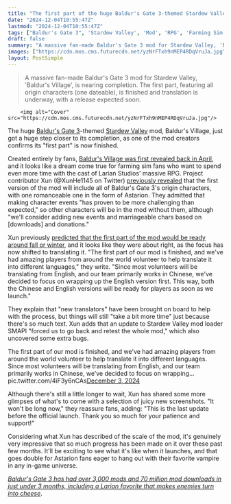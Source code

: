 ```yaml
---
title: "The first part of the huge Baldur's Gate 3-themed Stardew Valley mod is complete, and 'it won't be long now' until its release"
date: "2024-12-04T10:55:47Z"
lastmod: "2024-12-04T10:55:47Z"
tags: ["Baldur's Gate 3", 'Stardew Valley', 'Mod', 'RPG', 'Farming Sim', 'PC']
draft: false
summary: "A massive fan-made Baldur's Gate 3 mod for Stardew Valley, 'Baldur's Village', is nearing completion.  The first part, featuring all origin characters (one dateable), is finished and translation is underway, with a release expected soon."
images: ["https://cdn.mos.cms.futurecdn.net/yzNrFTxh9nMEP4RDqVruJa.jpg"]
layout: PostSimple
---
```

> A massive fan-made Baldur's Gate 3 mod for Stardew Valley, 'Baldur's Village', is nearing completion.  The first part, featuring all origin characters (one dateable), is finished and translation is underway, with a release expected soon.


        <img alt="Cover" src="https://cdn.mos.cms.futurecdn.net/yzNrFTxh9nMEP4RDqVruJa.jpg"/>
        
The huge [<u>Baldur's Gate 3</u>](https://www.gamesradar.com/baldurs-gate-3-guide/)-themed [<u>Stardew Valley</u>](https://www.gamesradar.com/stardew-valley-guide/) mod, Baldur's Village, just got a huge step closer to its completion, as one of the mod creators confirms its "first part" is now finished.

Created entirely by fans, [<u>Baldur's Village was first revealed back in April</u>](https://www.gamesradar.com/games/baldur-s-gate/this-in-progress-stardew-valley-mod-brings-everyones-favorite-baldurs-gate-3-characters-to-the-farming-sim-but-only-one-of-them-is-dateable/), and it looks like a dream come true for farming sim fans who want to spend even more time with the cast of Larian Studios' massive RPG. Project contributor Xun (@XunHe1145 on Twitter) [<u>previously revealed</u>](https://x.com/XunHe1145/status/1837857431524704558) that the first version of the mod will include all of Baldur's Gate 3's origin characters, with one romanceable one in the form of Astarion. They admitted that making character events "has proven to be more challenging than expected," so other characters will be in the mod without them, although "we'll consider adding new events and marriageable chars based on [downloads] and donations."

Xun previously [<u>predicted that the first part of the mod would be ready around fall or winter</u>](https://www.gamesradar.com/games/baldur-s-gate/the-massive-baldurs-gate-3-themed-stardew-valley-mod-baldurs-village-will-feature-new-stores-seasonal-outfits-and-more-and-its-expected-to-start-rolling-out-later-this-year/), and it looks like they were about right, as the focus has now shifted to translating it. "The first part of our mod is finished, and we've had amazing players from around the world volunteer to help translate it into different languages," they write. "Since most volunteers will be translating from English, and our team primarily works in Chinese, we've decided to focus on wrapping up the English version first. This way, both the Chinese and English versions will be ready for players as soon as we launch."

They explain that "new translators" have been brought on board to help with the process, but things will still "take a bit more time" just because there's so much text. Xun adds that an update to Stardew Valley mod loader SMAPI "forced us to go back and retest the whole mod," which also uncovered some extra bugs. 

The first part of our mod is finished, and we've had amazing players from around the world volunteer to help translate it into different languages. Since most volunteers will be translating from English, and our team primarily works in Chinese, we’ve decided to focus on wrapping… pic.twitter.com/4iF3y6nCAs[December 3, 2024](https://twitter.com/XunHe1145/status/1864003738798821625)

Although there's still a little longer to wait, Xun has shared some more glimpses of what's to come with a selection of juicy new screenshots. "It won't be long now," they reassure fans, adding: "This is the last update before the official launch. Thank you so much for your patience and support!"

Considering what Xun has described of the scale of the mod, it's genuinely very impressive that so much progress has been made on it over these past few months. It'll be exciting to see what it's like when it launches, and that goes double for Astarion fans eager to hang out with their favorite vampire in any in-game universe. 

[<u><em>Baldur's Gate 3 has had over 3,000 mods and 70 million mod downloads in just under 3 months, including a Larian favorite that makes enemies turn into cheese</em></u>](https://www.gamesradar.com/games/rpg/baldurs-gate-3-has-had-over-3-000-mods-and-70-million-mod-downloads-in-just-under-3-months-including-a-larian-favorite-that-makes-enemies-turn-into-cheese/).
        